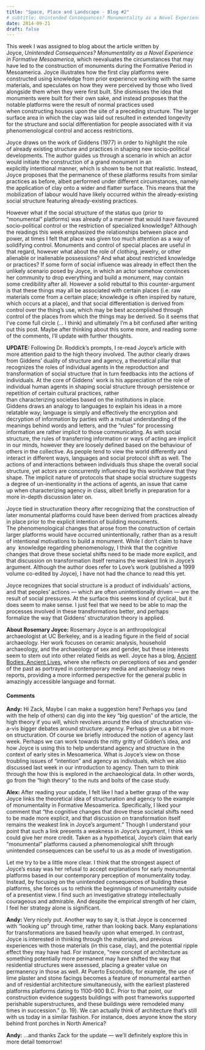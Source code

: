 ```yaml
---
title: "Space, Place and Landscape - Blog #2"
# subtitle: Unintended Consequences? Monumentality as a Novel Experience in Formative Mesoamerica by R. Joyce, 2004
date: 2014-09-21
draft: false
---
```


This week I was assigned to blog about the article written by Joyce, _Unintended Consequences? Monumentality as a Novel Experience in Formative Mesoamerica_, which reevaluates the circumstances that may have led to the construction of monuments during the Formative Period in Mesoamerica.
Joyce illustrates how the first clay platforms were constructed using knowledge from prior experience working with the same materials, and speculates on how they were perceived by those who lived alongside them when they were first built. She dismisses the idea that monuments were built for their own sake, and instead proposes that the notable platforms were the result of normal practices used when constructing houses upon the site of a preceding structure.
The larger surface area in which the clay was laid out resulted in extended longevity for the structure and social differentiation for people associated with it via phenomenological control and access restrictions.

Joyce draws on the work of Giddens (1977) in order to highlight the role of already existing structure and practices in shaping new socio-political developments.
The author guides us through a scenario in which an actor would initiate the construction of a grand monument in an explicitly intentional manner, which is shown to be not that realistic.
Instead, Joyce proposes that the permanence of these platforms results from similar practices as before, albeit performed under different circumstances, namely the application of clay onto a wider and flatter surface.
This means that the mobilization of labour would have likely occurred within the already-existing social structure featuring already-existing practices.

However what if the social structure of the status quo (prior to "monumental" platforms) was already of a manner that would have favoured socio-political control or the restriction of specialized knowledge?
Although the readings this week emphasized the relationships between place and power, at times I felt that place was given too much attention as a way of solidifying control.
Monuments and control of special places are useful in that regard, however what about the role of clothing, jewelry, or other alienable or inalienable possessions?
And what about restricted knowledge or practices?
If some form of social influence was already in effect then the unlikely scenario posed by Joyce, in which an actor somehow convinces her community to drop everything and build a monument, may contain some credibility after all.
However a solid rebuttal to this counter-argument is that these things may all be associated with certain places (i.e. raw materials come from a certain place; knowledge is often inspired by nature, which occurs at a place), and that social differentiation is derived from control over the thing's use, which may be best accomplished through control of the places from which the things may be derived.
So it seems that I've come full circle (... I think) and ultimately I'm a bit confused after writing out this post.
Maybe after thinking about this some more, and reading some of the comments, I'll update with further thoughts.

**UPDATE:**
Following Dr. Roddick's prompts, I re-read Joyce's article with more attention paid to the high theory involved.
The author clearly draws from Giddens' duality of structure and agency, a theoretical pillar that recognizes the roles of individual agents in the reproduction and transformation of social structure that in turn feedbacks into the actions of individuals.
At the core of Giddens' work is his appreciation of the role of individual human agents in shaping social structure through persistence or repetition of certain cultural practices, rather than characterizing societies based on the institutions in place.
Giddens draws an analogy to languages to explain his ideas in a more relatable way; language is simply and effectively the encryption and decryption of information by parties with a mutual understanding of the meanings behind words and letters, and the "rules" for processing information are rather implicit to those communicating.
As with social structure, the rules of transferring information or ways of acting are implicit in our minds, however they are loosely defined based on the behaviour of others in the collective.
As people tend to view the world differently and interact in different ways, languages and social protocol shift as well.
The actions of and interactions between individuals thus shape the overall social structure, yet actors are concurrently influenced by this worldview that they shape.
The implicit nature of protocols that shape social structure suggests a degree of un-inentionality in the actions of agents, an issue that came up when characterizing agency in class, albeit briefly in preparation for a more in-depth discussion later on.

Joyce tied in structuration theory after recognizing that the construction of later monumental platforms could have been derived from practices already in place prior to the explicit intention of building monuments.
The phenomenological changes that arose from the construction of certain larger platforms would have occurred unintentionally, rather than as a result of intentional motivations to build a monument.
While I don't claim to have any  knowledge regarding phenomenology, I think that the cognitive changes that drove these societal shifts need to be made more explicit, and that discussion on transformation itself remains the weakest link in Joyce's argument.
Although the author does refer to Love's work (published a 1999 volume co-edited by Joyce), I have not had the chance to read this yet.

Joyce recognizes that social structure is a product of individuals' actions, and that peoples' actions --- which are often unintentionally driven --- are the result of social pressures.
At the surface this seems kind of cyclical, but it does seem to make sense.
I just feel that we need to be able to map the processes involved in these transformations better, and perhaps formalize the way that Giddens' structuration theory is applied.

**About Rosemary Joyce:**
Rosemary Joyce is an anthropological archaeologist at UC Berkeley, and is a leading figure in the field of social archaeology.
Her work focuses on ceramic analysis, household archaeology, and the archaeology of sex and gender, but these interests seem to stem out into other related fields as well.
Joyce has a blog, [Ancient Bodies, Ancient Lives](https://ancientbodies.wordpress.com/), where she reflects on perceptions of sex and gender of the past as portrayed in contemporary media and archaeology news reports, providing a more informed perspective for the general public in amazingly accessible language and format.


#### Comments
**Andy:**
Hi Zack, Maybe I can make a suggestion here?
Perhaps you (and with the help of others) can dig into the key "big question" of the article, the high theory if you will, which revolves around the idea of structuration vis-a-vis bigger debates around structure: agency.
Perhaps give us a bit more on structuration.
Of course we briefly introduced the notion of agency last week.
Perhaps we can work towards the nitty gritty of Gidden's idea, and how Joyce is using this to help understand agency and structure in the context of early sites in Mesoamerica.
What is Joyce's view on those troubling issues of "intention" and agency as individuals, which we also discussed last week in our introduction to agency.
Then turn to think through the how this is explored in the archaeological data.
In other words, go from the "high theory" to the nuts and bolts of the case study.

**Alex:**
After reading your update, I felt like I had a better grasp of the way Joyce links the theoretical idea of structuration and agency to the example of monumentality in Formative Mesoamerica.
Specifically, I liked your comment that "the cognitive changes that drove these societal shifts need to be made more explicit, and that discussion on transformation itself remains the weakest link in Joyce's argument."
Though I understand your point that such a link presents a weakness in Joyce's argument, I think we could give her more credit.
Taken as a hypothetical, Joyce's claim that early "monumental" platforms caused a phenomenological shift through unintended consequences can be useful to us as a mode of investigation.

Let me try to be a little more clear.
I think that the strongest aspect of Joyce's essay was her refusal to accept explanations for early monumental platforms based in our contemporary perception of monumentality today.
Instead, by focusing on the unintended consequences of building these platforms, she forces us to rethink the beginnings of monumentality outside of a presentist view.
I find such an investigative strategy intellectually courageous and admirable.
And despite the empirical strength of her claim, I feel her strategy alone is significant.

**Andy:**
Very nicely put.
Another way to say it, is that Joyce is concerned with "looking up" through time, rather than looking back.
Many explanations for transformations are based heavily upon what emerged.
In contrast, Joyce is interested in thinking through the materials, and previous experiences with those materials (in this case, clay), and the potential ripple effect they may have had.
For instance, "new concept of architecture as something potentially more permanent may have shifted the way that residential structures were assessed, placing a greater value on permanency in those as well.
At Puerto Escondido, for example, the use of lime plaster and stone facings becomes a feature of monumental earthen and of residential architecture simultaneously, with the earliest plastered platforms platforms dating to 1100-900 B.C.
Prior to that point, our construction evidence suggests buildings with post frameworks supported perishable superstructures, and these buildings were remodeled many times in succession." (p. 19).
We can actually think of architecture that's still with us today in a similar fashion.
For instance, does anyone know the story behind front porches in North America?

**Andy:**
...and thanks Zack for the update --- we'll definitely explore this in more detail tomorrow!
